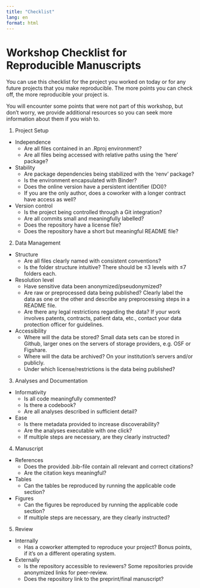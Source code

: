 ```yaml
---
title: "Checklist"
lang: en
format: html
---
```


# Workshop Checklist for Reproducible Manuscripts

You can use this checklist for the project you worked on today or for any future projects that you make reproducible. The more points you can check off, the more reproducible your project is.

You will encounter some points that were not part of this workshop, but don't worry, we provide additional resources so you can seek more information about them if you wish to.

1.  Project Setup
  + Independence
    -   Are all files contained in an .Rproj environment?
    -   Are all files being accessed with relative paths using the 'here' package?
  + Stability
    -   Are package dependencies being stabilized with the 'renv' package?
    -   Is the environment encapsulated with Binder?
    -   Does the online version have a persistent identifier (DOI)?
    -   If you are the only author, does a coworker with a longer contract have access as well?
  + Version control
    -   Is the project being controlled through a Git integration?
    -   Are all commits small and meaningfully labelled?
    -   Does the repository have a license file?
    -   Does the repository have a short but meaningful README file?

2.  Data Management
  + Structure
    -   Are all files clearly named with consistent conventions?
    -   Is the folder structure intuitive? There should be ≤3 levels with ≤7 folders each.
  + Resolution level
    -   Have sensitive data been anonymized/pseudonymized?
    -   Are raw or preprocessed data being published? Clearly label the data as one or the other and describe any preprocessing steps in a README file.
    -   Are there any legal restrictions regarding the data? If your work involves patents, contracts, patient data, etc., contact your data protection officer for guidelines.
  + Accessibility
    -   Where will the data be stored? Small data sets can be stored in Github, larger ones on the servers of storage providers, e.g. OSF or Figshare.
    -   Where will the data be archived? On your institution's servers and/or publicly.
    -   Under which license/restrictions is the data being published?

3.  Analyses and Documentation
  + Informativity
    -   Is all code meaningfully commented?
    -   Is there a codebook?
    -   Are all analyses described in sufficient detail?
  + Ease
    -   Is there metadata provided to increase discoverability?
    -   Are the analyses executable with one click?
    -   If multiple steps are necessary, are they clearly instructed?

4.  Manuscript
  + References
    -   Does the provided .bib-file contain all relevant and correct citations?
    -   Are the citation keys meaningful?
  + Tables
    -   Can the tables be reproduced by running the applicable code section?
  + Figures
    -   Can the figures be reproduced by running the applicable code section?
    -   If multiple steps are necessary, are they clearly instructed?

5.  Review
  + Internally
    -   Has a coworker attempted to reproduce your project? Bonus points, if it's on a different operating system.
  + Externally
    -   Is the repository accessible to reviewers? Some repositories provide anonymized links for peer-review.
    -   Does the repository link to the preprint/final manuscript?
